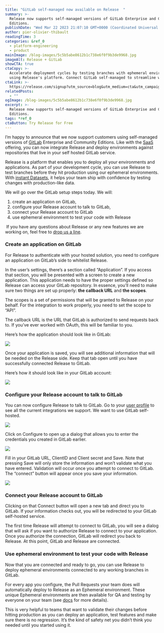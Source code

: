 ```yaml
---
title: "GitLab self-managed now available on Release  "
summary: >-
  Release now supports self-managed versions of GitLab Enterprise and Community
  Editions.
publishDate: "Wed Mar 22 2023 21:07:10 GMT+0000 (Coordinated Universal Time)"
author: pier-olivier-thibault
readingTime: 3
categories: &ref_0
  - platform-engineering
  - product
mainImage: /blog-images/5c5b5abe8612b1c738e6f0f9b3de9968.jpg
imageAlt: Release + GitLab
showCTA: true
ctaCopy: >-
  Accelerate deployment cycles by testing branches with ephemeral environments
  using Release's platform. Connect GitLab self-managed to streamline workflows.
ctaLink: >-
  https://release.com/signup?utm_source=blog&utm_medium=cta&utm_campaign=blog-cta&utm_content=gitlab-self-managed-now-available-on-release
relatedPosts:
  - ""
ogImage: /blog-images/5c5b5abe8612b1c738e6f0f9b3de9968.jpg
excerpt: >-
  Release now supports self-managed versions of GitLab Enterprise and Community
  Editions.
tags: *ref_0
ctaButton: Try Release for Free
---
```


I’m happy to announce that we now support customers using self-managed versions of [GitLab](https://about.gitlab.com/) Enterprise and Community Editions. Like with the [SaaS](https://docs.gitlab.com/ee/subscriptions/index.html#choose-between-gitlab-saas-or-gitlab-self-managed) offering, you can now integrate Release and deploy environments against repositories that live in your self hosted GitLab service.

Release is a platform that enables you to deploy all your environments and applications. As part of your development cycle, you can use Release to test branches before they hit production using our ephemeral environments. With [instant Datasets](https://docs.gitlab.com/ee/subscriptions/index.html#choose-between-gitlab-saas-or-gitlab-self-managed), it helps your team ship with confidence by testing changes with production-like data.

We will go over the GitLab setup steps today. We will:

1.  create an application on GitLab,
2.  configure your Release account to talk to GitLab, 
3.  connect your Release account to GitLab
4.  use ephemeral environment to test your code with Release

 If you have any questions about Release or any new features we are working on, feel free to [drop us a line](mailto:hello@release.com).  

### Create an application on GitLab

For Release to authenticate with your hosted solution, you need to configure an application on GitLab’s side to whitelist Release.

In the user’s settings, there’s a section called “Application”. If you access that section, you will be presented with a screen to create a new application. This application needs to have the proper settings defined so Release can access your GitLab repository. In essence, you’ll need to make sure two things are set up properly: **the callback URL** and **the scopes**.

The scopes is a set of permissions that will be granted to Release on your behalf. For the integration to work properly, you need to set the scope to “API”.

The callback URL is the URL that GitLab is authorized to send requests back to. If you’ve ever worked with OAuth, this will be familiar to you.

Here’s how the application should look like in GitLab:

![](/blog-images/3d2bc79ec7ffef9a6c65a461c15d54f3.png)

Once your application is saved, you will see additional information that will be needed on the Release side. Keep that tab open until you have successfully connected Release to GitLab.

Here’s how it should look like in your GitLab account:

![](/blog-images/cc113defbd618a1d8eae46fc2cba26d6.png)

### Configure your Release account to talk to GitLab

You can now configure Release to talk to GitLab. Go to your [user profile](https://app.release.com/admin/user-profile) to see all the current integrations we support. We want to use GitLab self-hosted. 

![](/blog-images/18f4a03d7815db85a9890c329c173eff.png)

Click on Configure to open up a dialog that allows you to enter the credentials you created in GitLab earlier.

![](/blog-images/ffd747d7ec0423f27ed16e7236065f64.png)

Fill in your GitLab URL, ClientID and Client secret and Save. Note that pressing Save will only store the information and won’t validate what you have entered. Validation will occur once you attempt to connect to GitLab. The “connect” button will appear once you save your information. 

![](/blog-images/a2920b5c88fa90c39ed65434d678107a.png)

### Connect your Release account to GitLab

Clicking on that Connect button will open a new tab and direct you to GitLab. If your information checks out, you will be redirected to your GitLab self-hosted service.

The first time Release will attempt to connect to GitLab, you will see a dialog that will ask if you want to authorize Release to connect to your application. Once you authorize the connection, GitLab will redirect you back to Release. At this point, GitLab and Release are connected.

### Use ephemeral environment to test your code with Release

Now that you are connected and ready to go, you can use Release to deploy ephemeral environments connected to any working branches in GitLab.

For every app you configure, the Pull Requests your team does will automatically deploy to Release as an Ephemeral environment. These unique Ephemeral environments are then available for QA and testing by everyone on your team (see [docs](https://docs.release.com/getting-started/prepare-to-use-release) for more details). 

This is very helpful to teams that want to validate their changes before hitting production as you can deploy an application, test features and make sure there is no regression. It’s the kind of safety net you didn’t think you needed until you started using it.

